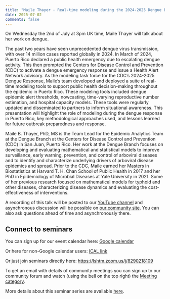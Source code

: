 ```yaml
---
title: "Maile Thayer - Real-time modeling during the 2024-2025 Dengue Epidemic in Puerto Rico: Applications and insights" 
date: 2025-07-02
comments: false
---
```


On Wednesday the 2nd of July at 3pm UK time, Maile Thayer will talk about her work on dengue.

The past two years have seen unprecedented dengue virus transmission, with over 14 million cases reported globally in 2024. In March of 2024, Puerto Rico declared a public health emergency due to escalating dengue activity. This then prompted the Centers for Disease Control and Prevention (CDC) to activate a dengue emergency response and issue a Health Alert Network advisory. As the modeling task force for the CDC’s 2024-2025 Dengue Response, Maile's team developed and deployed a suite of real-time modeling tools to support public health decision-making throughout the epidemic in Puerto Rico. These modeling tools included dengue epidemic alert thresholds, nowcasting, time-varying reproductive number estimation, and hospital capacity models. These tools were regularly updated and disseminated to partners to inform situational awareness. This presentation will highlight the role of modeling during the dengue response in Puerto Rico, key methodological approaches used, and lessons learned for future outbreak preparedness and response. 

Maile B. Thayer, PhD, MS is the Team Lead for the Epidemic Analytics Team at the Dengue Branch at the Centers for Disease Control and Prevention (CDC) in San Juan, Puerto Rico. Her work at the Dengue Branch focuses on developing and evaluating mathematical and statistical models to improve surveillance, early warning, prevention, and control of arboviral diseases and to identify and characterize underlying drivers of arboviral disease epidemics and spread. Prior to the CDC, Maile earned her Masters in Biostatistics at Harvard T. H. Chan School of Public Health in 2017 and her PhD in Epidemiology of Microbial Diseases at Yale University in 2021. Some of her previous research focused on mathematical models for typhoid and other diseases, characterizing disease dynamics and evaluating the cost-effectiveness of interventions.

A recording of this talk will be posted to our [YouTube channel](https://www.youtube.com/channel/UC9qvwwGTudtKnOE-sM1LooQ) and asynchronous discussion will be possible on [our community site](https://community.epinowcast.org/c/meetings/8). You can also ask questions ahead of time and asynchronously there.

## Connect to seminars

You can sign up for our event calendar here: [Google calendar ](https://calendar.google.com/calendar/u/0/r?cid=YTExM2I2ZjVkOTYxODA4ZjA5YjdhODA3ZTIwMzU1Mzk4ODY0Y2NhYjIzOWVkNjAyYzc5ZTkzYWM5OWY0YWQxM0Bncm91cC5jYWxlbmRhci5nb29nbGUuY29t)

Or here for non-Google calendar users: [ICAL link ](https://calendar.google.com/calendar/ical/a113b6f5d961808f09b7a807e20355398864ccab239ed602c79e93ac99f4ad13%40group.calendar.google.com/public/basic.ics)

Or just join seminars directly here: [https://lshtm.zoom.us/j/8290218109 ](https://lshtm.zoom.us/j/8290218109)

To get an email with details of community meetings you can sign up to our community forum and watch (using the bell on the top right) the [Meeting category](https://community.epinowcast.org/c/meetings/8).

More details about this seminar series are available [here](../../seminars.qmd).
